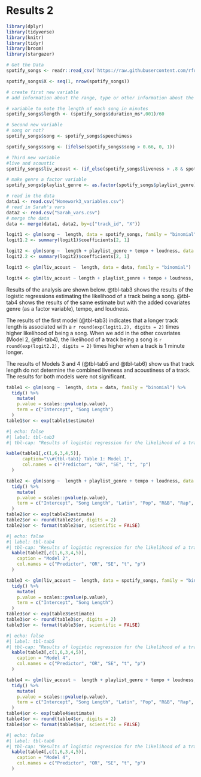 # Results 2

```r
library(dplyr)
library(tidyverse)
library(knitr)
library(tidyr)
library(broom)
library(stargazer)
```

```r
# Get the Data
spotify_songs <- readr::read_csv('https://raw.githubusercontent.com/rfordatascience/tidytuesday/master/data/2020/2020-01-21/spotify_songs.csv')

spotify_songs$X <- seq(1, nrow(spotify_songs))
```

```r
# create first new variable
# add information about the range, type or other information about the variable. 

# variable to note the length of each song in minutes
spotify_songs$length <- (spotify_songs$duration_ms*.001)/60

# Second new variable
# song or not?
spotify_songs$song <- spotify_songs$speechiness

spotify_songs$song <- (ifelse(spotify_songs$song > 0.66, 0, 1))

# Third new variable
#live and acoustic
spotify_songs$liv_acoust <- (if_else(spotify_songs$liveness > .8 & spotify_songs$acousticness == 1, 1, 0))

# make genre a factor variable
spotify_songs$playlist_genre <- as.factor(spotify_songs$playlist_genre)
```

```r
# read in the data
data1 <- read.csv("Homework3_variables.csv")
# read in Sarah's vars
data2 <- read.csv("Sarah_vars.csv")
# merge the data
data <- merge(data1, data2, by=c("track_id", "X"))
```

```r
logit1 <- glm(song ~  length, data = spotify_songs, family = "binomial")
logit1.2 <- summary(logit1)$coefficients[2, 1]

logit2 <- glm(song ~  length + playlist_genre + tempo + loudness, data = spotify_songs, family = "binomial")
logit2.2 <- summary(logit2)$coefficients[2, 1]

logit3 <- glm(liv_acoust ~  length, data = data, family = "binomial")

logit4 <- glm(liv_acoust ~ length + playlist_genre + tempo + loudness, data = spotify_songs, family = "binomial")
```

Results of the analysis are shown below. @tbl-tab3 shows the results of the logistic regressions estimating the likelihood of a track being a song. @tbl-tab4 shows the results of the same estimate but with the added covariates genre (as a factor variable), tempo, and loudness.

The results of the first model (@tbl-tab3) indicates that a longer track length is associated with a `r round(exp(logit1.2), digits = 2)` times higher likelihood of being a song. When we add in the other covariates (Model 2, @tbl-tab4), the likelihood of a track being a song is `r round(exp(logit2.2), digits = 2)` times higher when a track is 1 minute longer.

The results of Models 3 and 4 (@tbl-tab5 and @tbl-tab6) show us that track length do not determine the combined liveness and acoustiness of a track. The results for both models were not significant.




```r
table1 <- glm(song ~  length, data = data, family = "binomial") %>%
  tidy() %>%
    mutate(
    p.value = scales::pvalue(p.value),
    term = c("Intercept", "Song Length")
  ) 
table1$or <- exp(table1$estimate)
``` 

```r
#| echo: false
#| label: tbl-tab3
#| tbl-cap: "Results of logistic regression for the likelihood of a track being a song"

kable(table1[,c(1,6,3,4,5)], 
      caption="\\#{tbl-tab1} Table 1: Model 1",
      col.names = c("Predictor", "OR", "SE", "t", "p")
  )
```

```r
table2 <- glm(song ~  length + playlist_genre + tempo + loudness, data = spotify_songs, family = "binomial") %>%
  tidy() %>%
    mutate(
    p.value = scales::pvalue(p.value),
    term = c("Intercept", "Song Length", "Latin", "Pop", "R&B", "Rap", "Rock", "Tempo", "Loudness")
  ) 
table2$or <- exp(table2$estimate)
table2$or <- round(table2$or, digits = 2)
table2$or <- format(table2$or, scientific = FALSE)
```

```r
#| echo: false
#| label: tbl-tab4
#| tbl-cap: "Results of logistic regression for the likelihood of a track being a song"
  kable(table2[,c(1,6,3,4,5)],
    caption = "Model 2",
    col.names = c("Predictor", "OR", "SE", "t", "p")
  )
```

```r

table3 <- glm(liv_acoust ~  length, data = spotify_songs, family = "binomial") %>%
  tidy() %>%
    mutate(
    p.value = scales::pvalue(p.value),
    term = c("Intercept", "Song Length")
  ) 
table3$or <- exp(table3$estimate)
table3$or <- round(table3$or, digits = 2)
table3$or <- format(table3$or, scientific = FALSE)
```
```r
#| echo: false
#| label: tbl-tab5
#| tbl-cap: "Results of logistic regression for the likelihood of a track being both live and acoustic"
  kable(table3[,c(1,6,3,4,5)],
    caption = "Model 4",
    col.names = c("Predictor", "OR", "SE", "t", "p")
  )
```

```r
table4 <- glm(liv_acoust ~  length + playlist_genre + tempo + loudness, data = spotify_songs, family = "binomial") %>%
  tidy() %>%
    mutate(
    p.value = scales::pvalue(p.value),
    term = c("Intercept", "Song Length", "Latin", "Pop", "R&B", "Rap", "Rock", "Tempo", "Loudness")
  ) 
table4$or <- exp(table4$estimate)
table4$or <- round(table4$or, digits = 2)
table4$or <- format(table4$or, scientific = FALSE)
```
```r
#| echo: false
#| label: tbl-tab6
#| tbl-cap: "Results of logistic regression for the likelihood of a track being a song"
  kable(table4[,c(1,6,3,4,5)],
    caption = "Model 4",
    col.names = c("Predictor", "OR", "SE", "t", "p")
  )
```

